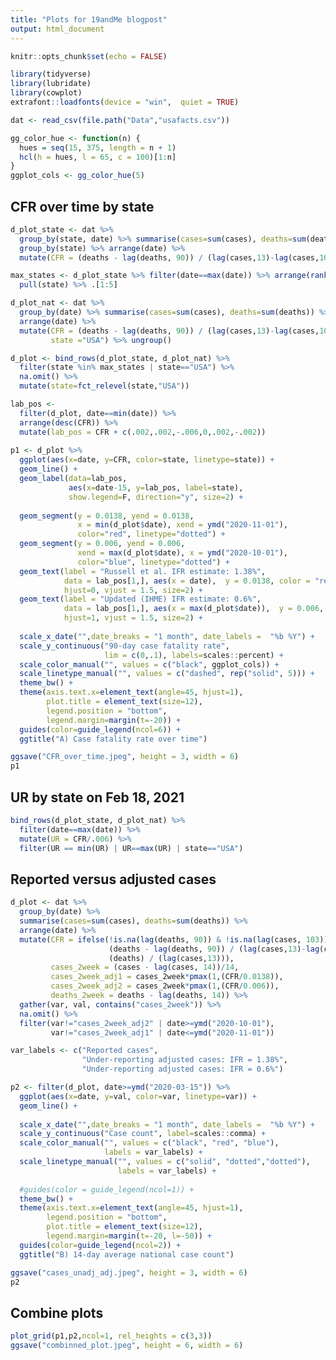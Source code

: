 ```yaml
---
title: "Plots for 19andMe blogpost"
output: html_document
---
```


```r
knitr::opts_chunk$set(echo = FALSE)

library(tidyverse)
library(lubridate)
library(cowplot)
extrafont::loadfonts(device = "win",  quiet = TRUE)

dat <- read_csv(file.path("Data","usafacts.csv"))

gg_color_hue <- function(n) {
  hues = seq(15, 375, length = n + 1)
  hcl(h = hues, l = 65, c = 100)[1:n]
}
ggplot_cols <- gg_color_hue(5)
```

## CFR over time by state
```r
d_plot_state <- dat %>% 
  group_by(state, date) %>% summarise(cases=sum(cases), deaths=sum(deaths)) %>%
  group_by(state) %>% arrange(date) %>%
  mutate(CFR = (deaths - lag(deaths, 90)) / (lag(cases,13)-lag(cases,103))) %>% ungroup()

max_states <- d_plot_state %>% filter(date==max(date)) %>% arrange(rank(-1*cases)) %>% 
  pull(state) %>% .[1:5]

d_plot_nat <- dat %>% 
  group_by(date) %>% summarise(cases=sum(cases), deaths=sum(deaths)) %>%
  arrange(date) %>%
  mutate(CFR = (deaths - lag(deaths, 90)) / (lag(cases,13)-lag(cases,103)),
         state ="USA") %>% ungroup()

d_plot <- bind_rows(d_plot_state, d_plot_nat) %>% 
  filter(state %in% max_states | state=="USA") %>% 
  na.omit() %>%
  mutate(state=fct_relevel(state,"USA"))

lab_pos <- 
  filter(d_plot, date==min(date)) %>%
  arrange(desc(CFR)) %>%
  mutate(lab_pos = CFR + c(.002,.002,-.006,0,.002,-.002))
  
p1 <- d_plot %>% 
  ggplot(aes(x=date, y=CFR, color=state, linetype=state)) +
  geom_line() + 
  geom_label(data=lab_pos, 
             aes(x=date-15, y=lab_pos, label=state), 
             show.legend=F, direction="y", size=2) +
  
  geom_segment(y = 0.0138, yend = 0.0138, 
               x = min(d_plot$date), xend = ymd("2020-11-01"),
               color="red", linetype="dotted") +
  geom_segment(y = 0.006, yend = 0.006, 
               xend = max(d_plot$date), x = ymd("2020-10-01"),
               color="blue", linetype="dotted") +
  geom_text(label = "Russell et al. IFR estimate: 1.38%",
            data = lab_pos[1,], aes(x = date),  y = 0.0138, color = "red",
            hjust=0, vjust = 1.5, size=2) +
  geom_text(label = "Updated (IHME) IFR estimate: 0.6%",
            data = lab_pos[1,], aes(x = max(d_plot$date)),  y = 0.006, color = "blue",
            hjust=1, vjust = 1.5, size=2) +
  
  scale_x_date("",date_breaks = "1 month", date_labels =  "%b %Y") +
  scale_y_continuous("90-day case fatality rate",
                     lim = c(0,.1), labels=scales::percent) +
  scale_color_manual("", values = c("black", ggplot_cols)) +
  scale_linetype_manual("", values = c("dashed", rep("solid", 5))) +
  theme_bw() +
  theme(axis.text.x=element_text(angle=45, hjust=1),
        plot.title = element_text(size=12),
        legend.position = "bottom",
        legend.margin=margin(t=-20)) +
  guides(color=guide_legend(ncol=6)) +
  ggtitle("A) Case fatality rate over time")

ggsave("CFR_over_time.jpeg", height = 3, width = 6)
p1
```

## UR by state on Feb 18, 2021
```r
bind_rows(d_plot_state, d_plot_nat) %>%
  filter(date==max(date)) %>%
  mutate(UR = CFR/.006) %>%
  filter(UR == min(UR) | UR==max(UR) | state=="USA")
```

## Reported versus adjusted cases
```r
d_plot <- dat %>% 
  group_by(date) %>% 
  summarise(cases=sum(cases), deaths=sum(deaths)) %>%
  arrange(date) %>%
  mutate(CFR = ifelse(!is.na(lag(deaths, 90)) & !is.na(lag(cases, 103)),
                      (deaths - lag(deaths, 90)) / (lag(cases,13)-lag(cases,103)),
                      (deaths) / (lag(cases,13))),
         cases_2week = (cases - lag(cases, 14))/14,
         cases_2week_adj1 = cases_2week*pmax(1,(CFR/0.0138)),
         cases_2week_adj2 = cases_2week*pmax(1,(CFR/0.006)),
         deaths_2week = deaths - lag(deaths, 14)) %>%
  gather(var, val, contains("cases_2week")) %>%
  na.omit() %>%
  filter(var!="cases_2week_adj2" | date>=ymd("2020-10-01"),
         var!="cases_2week_adj1" | date<=ymd("2020-11-01"))

var_labels <- c("Reported cases",
                "Under-reporting adjusted cases: IFR = 1.38%",
                "Under-reporting adjusted cases: IFR = 0.6%")

p2 <- filter(d_plot, date>=ymd("2020-03-15")) %>%
  ggplot(aes(x=date, y=val, color=var, linetype=var)) +
  geom_line() +
  
  scale_x_date("",date_breaks = "1 month", date_labels =  "%b %Y") +
  scale_y_continuous("Case count", label=scales::comma) +
  scale_color_manual("", values = c("black", "red", "blue"),
                     labels = var_labels) +
  scale_linetype_manual("", values = c("solid", "dotted","dotted"), 
                        labels = var_labels) +
  
  #guides(color = guide_legend(ncol=1)) + 
  theme_bw() +
  theme(axis.text.x=element_text(angle=45, hjust=1), 
        legend.position = "bottom",
        plot.title = element_text(size=12),
        legend.margin=margin(t=-20, l=-50)) +
  guides(color=guide_legend(ncol=2)) +
  ggtitle("B) 14-day average national case count")

ggsave("cases_unadj_adj.jpeg", height = 3, width = 6)
p2
```

## Combine plots
```r
plot_grid(p1,p2,ncol=1, rel_heights = c(3,3))
ggsave("combinned_plot.jpeg", height = 6, width = 6)
```











